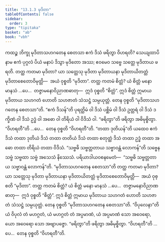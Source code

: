 ```yaml
---
title: "13.1.3 မုဒိတာ"
tableOfContents: false
sidebar:
  order: 3
type: "tipitaka"
basket: "ab"
book: "vbh"
---
```



<DynamicBreadcrumb />

<Division number="663" book="vbh" e="ch" v="30" p="287">

<Paragraph number="1963" book="vbh">
ကထဉ္စ ဘိက္ခု မုဒိတာသဟဂတေန စေတသာ ဧကံ ဒိသံ ဖရိတွာ ဝိဟရတိ? သေယျထာပိ နာမ ဧကံ ပုဂ္ဂလံ ပိယံ မနာပံ ဒိသွာ မုဒိတော အဿ; ဧဝမေဝ သဗ္ဗေ သတ္တေ မုဒိတာယ ဖရတိ.
</Paragraph>

<Paragraph number="1964" book="vbh">
တတ္ထ ကတမာ မုဒိတာ? ယာ သတ္တေသု မုဒိတာ မုဒိတာယနာ မုဒိတာယိတတ္တံ မုဒိတာစေတောဝိမုတ္တိ—  အယံ ဝုစ္စတိ “မုဒိတာ”.
</Paragraph>

<Paragraph number="1965" book="vbh">
တတ္ထ ကတမံ စိတ္တံ? ယံ စိတ္တံ မနော မာနသံ …ပေ…  တဇ္ဇာမနောဝိညာဏဓာတု—  ဣဒံ ဝုစ္စတိ “စိတ္တံ”. ဣဒံ စိတ္တံ ဣမာယ မုဒိတာယ သဟဂတံ ဟောတိ သဟဇာတံ သံသဋ္ဌံ သမ္ပယုတ္တံ. တေန ဝုစ္စတိ “မုဒိတာသဟဂတေန စေတသာ”တိ.
</Paragraph>

</Division>
<Division number="664" book="vbh" e="ch" v="30" p="287">

<Paragraph number="1966" book="vbh">
“ဧကံ ဒိသန်”တိ ပုရတ္ထိမံ ဝါ ဒိသံ ပစ္ဆိမံ ဝါ ဒိသံ ဥတ္တရံ ဝါ ဒိသံ ဒက္ခိဏံ ဝါ ဒိသံ ဥဒ္ဓံ ဝါ အဓော ဝါ တိရိယံ ဝါ ဝိဒိသံ ဝါ.
</Paragraph>

</Division>
<Division number="665" book="vbh" e="ch" v="30" p="287">

<Paragraph number="1967" book="vbh">
“ဖရိတွာ”တိ ဖရိတွာ အဓိမုစ္စိတွာ.
</Paragraph>

</Division>
<Division number="666" book="vbh" e="ch" v="30" p="287">

<Paragraph number="1968" book="vbh">
“ဝိဟရတီ”တိ …ပေ…  တေန ဝုစ္စတိ “ဝိဟရတီ”တိ.
</Paragraph>

</Division>
<Division number="667" book="vbh" e="ch" v="30" p="287">

<Paragraph number="1969" book="vbh">
“တထာ ဒုတိယန်”တိ ယထေဝ ဧကံ ဒိသံ တထာ ဒုတိယံ ဒိသံ တထာ တတိယံ ဒိသံ တထာ စတုတ္ထံ ဒိသံ တထာ ဥဒ္ဓံ တထာ အဓော တထာ တိရိယံ တထာ ဝိဒိသံ.
</Paragraph>

</Division>
<Division number="668" book="vbh" e="ch" v="30" p="288">

<Paragraph number="1970" book="vbh">
“သဗ္ဗဓိ သဗ္ဗတ္တတာယ သဗ္ဗာဝန္တံ လောကန်”တိ သဗ္ဗေန သဗ္ဗံ သဗ္ဗထာ သဗ္ဗံ အသေသံ နိဿေသံ. ပရိယာဒါယဝစနမေတံ—  “သဗ္ဗဓိ သဗ္ဗတ္တတာယ သဗ္ဗာဝန္တံ လောကန်”တိ.
</Paragraph>

</Division>
<Division number="669" book="vbh" e="ch" v="30" p="288">

<Paragraph number="1971" book="vbh">
“မုဒိတာသဟဂတေန စေတသာ”တိ တတ္ထ ကတမာ မုဒိတာ? ယာ သတ္တေသု မုဒိတာ မုဒိတာယနာ မုဒိတာယိတတ္တံ မုဒိတာစေတောဝိမုတ္တိ—  အယံ ဝုစ္စတိ “မုဒိတာ”.
</Paragraph>

<Paragraph number="1972" book="vbh">
တတ္ထ ကတမံ စိတ္တံ? ယံ စိတ္တံ မနော မာနသံ …ပေ…  တဇ္ဇာမနောဝိညာဏဓာတု—  ဣဒံ ဝုစ္စတိ “စိတ္တံ”. ဣဒံ စိတ္တံ ဣမာယ မုဒိတာယ သဟဂတံ ဟောတိ သဟဇာတံ သံသဋ္ဌံ သမ္ပယုတ္တံ. တေန ဝုစ္စတိ “မုဒိတာသဟဂတေန စေတသာ”တိ.
</Paragraph>

</Division>
<Division number="670" book="vbh" e="ch" v="30" p="288">

<Paragraph number="1973" book="vbh">
“ဝိပုလေနာ”တိ ယံ ဝိပုလံ တံ မဟဂ္ဂတံ, ယံ မဟဂ္ဂတံ တံ အပ္ပမာဏံ, ယံ အပ္ပမာဏံ သော အဝေရော, ယော အဝေရော သော အဗျာပဇ္ဇော.
</Paragraph>

</Division>
<Division number="671" book="vbh" e="ch" v="30" p="288">

<Paragraph number="1974" book="vbh">
“ဖရိတွာ”တိ ဖရိတွာ အဓိမုစ္စိတွာ.
</Paragraph>

</Division>
<Division number="672" book="vbh" e="ch" v="30" p="288">

<Paragraph number="1975" book="vbh">
“ဝိဟရတီ”တိ …ပေ…  တေန ဝုစ္စတိ “ဝိဟရတီ”တိ.
</Paragraph>
</Division>